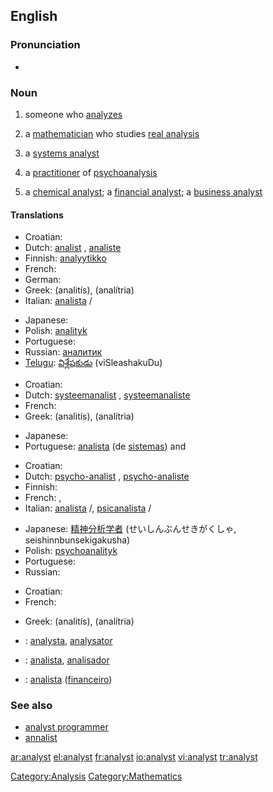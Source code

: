 ==English==

===Pronunciation===
*{{audio|en-us-analyst.ogg|Audio (US)}}

===Noun===
{{en-noun}}

# someone who [[analyze]]s
# {{mathematics}} a [[mathematician]] who studies [[real analysis]]
# {{computing}} a [[systems analyst]]
# {{psychiatry}} a [[practitioner]] of [[psychoanalysis]]
# a [[chemical analyst]]; a [[financial analyst]]; a [[business analyst]]

====Translations====
{{trans-top|person who analyzes}}
* Croatian: {{t-|hr|analitičar|m}}
* Dutch: [[analist]] {{m}}, [[analiste]] {{f}}
* Finnish: [[analyytikko]]
* French: {{t-|fr|analyste|m}}
* German: {{t+|de|Analytiker|m}}
* Greek: {{t|el|αναλυτής|m|sc=Grek}} (analitís), {{t|el|αναλύτρια|f|sc=Grek}} (analítria)
* Italian: [[analista]] {{m}}/{{f}}
{{trans-mid}}
* Japanese: {{t-|ja|アナリスト|tr=anarisuto|sc=Jpan}}
* Polish: [[analityk]] {{m}}
* Portuguese: {{t-|pt|analista|m}}
* Russian: [[аналитик]] {{m}}
* [[Telugu]]: [[విశ్లేషకుడు]] (viSleashakuDu) {{m}}
{{trans-bottom}}

{{trans-top|systems analyst}}
* Croatian: {{t-|hr|analitičar|m}}
* Dutch: [[systeemanalist]] {{m}}, [[systeemanaliste]] {{f}}
* French: {{t-|fr|analyste|m}}
* Greek: {{t|el|αναλυτής|m|sc=Grek}} (analitís), {{t|el|αναλύτρια|f|sc=Grek}} (analítria)
{{trans-mid}}
* Japanese: {{t-|ja|システムアナリスト|tr=shisutemu anarisuto|sc=Jpan}}
* Portuguese: [[analista]] (de [[sistemas]]) {{m}} and {{f}}
{{trans-bottom}}

{{trans-top|psychoanalysis practitioner}}
* Croatian: {{t-|hr|psihoanalitičar|m}}
* Dutch: [[psycho-analist]] {{m}}, [[psycho-analiste]] {{f}}
* Finnish: {{t+|fi|psykoanalyytikko}}
* French: {{t-|fr|analyste|m}}, {{t-|fr|psychanalyste|m}}
* Italian: [[analista]] {{m}}/{{f}}, [[psicanalista]] {{m}}/{{f}}
{{trans-mid}}
* Japanese: [[精神分析学者]] (せいしんぶんせきがくしゃ, seishinnbunsekigakusha)
* Polish: [[psychoanalityk]] {{m}}
* Portuguese: {{t-|pt|psicanalista|m}}
* Russian: {{t+|ru|психиатр|m|sc=Cyrl}}
{{trans-bottom}}

{{trans-top|chemical, financial or business analyst}}
* Croatian: {{t-|hr|analitičar|m}}
* French: {{t-|fr|analyste|m}}
{{trans-mid}}
* Greek: {{t|el|αναλυτής|m|sc=Grek}} (analitís), {{t|el|αναλύτρια|f|sc=Grek}} (analítria)
{{trans-bottom}}

{{checktrans}}
{{trans-top|Translations to be categorised}}
*{{ttbc|Interlingua}}: [[analysta]], [[analysator]]
*{{ttbc|Spanish}}: [[analista]], [[analisador]]
*{{ttbc|Portuguese}}: [[analista]] ([[financeiro]]) {{m}}
{{trans-bottom}}

===See also===
*[[analyst programmer]]
*[[annalist]]

[[Category:Analysis]]
[[Category:Mathematics]]

[[ar:analyst]]
[[el:analyst]]
[[fr:analyst]]
[[io:analyst]]
[[vi:analyst]]
[[tr:analyst]]
